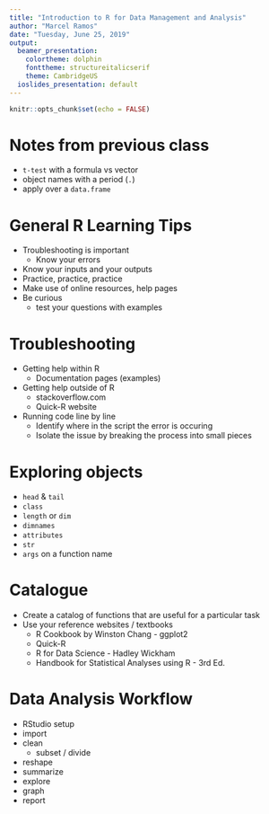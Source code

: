 ```yaml
---
title: "Introduction to R for Data Management and Analysis"
author: "Marcel Ramos"
date: "Tuesday, June 25, 2019"
output:
  beamer_presentation:
    colortheme: dolphin
    fonttheme: structureitalicserif
    theme: CambridgeUS
  ioslides_presentation: default
---
```


```r
knitr::opts_chunk$set(echo = FALSE)
```

# Notes from previous class

* `t-test` with a formula vs vector
* object names with a period (`.`)
* apply over a `data.frame`

# General R Learning Tips

* Troubleshooting is important
    * Know your errors
* Know your inputs and your outputs
* Practice, practice, practice
* Make use of online resources, help pages
* Be curious
    * test your questions with examples

# Troubleshooting

* Getting help within R
    * Documentation pages (examples)
* Getting help outside of R
    * stackoverflow.com
    * Quick-R website
* Running code line by line
    * Identify where in the script the error is occuring
    * Isolate the issue by breaking the process into small pieces

# Exploring objects

* `head` & `tail`
* `class`
* `length` or `dim`
* `dimnames`
* `attributes`
* `str`
* `args` on a function name

# Catalogue

* Create a catalog of functions that are useful for a particular task
* Use your reference websites / textbooks
    * R Cookbook by Winston Chang - ggplot2
    * Quick-R
    * R for Data Science - Hadley Wickham
    * Handbook for Statistical Analyses using R - 3rd Ed.

# Data Analysis Workflow

* RStudio setup
* import
* clean
    * subset / divide
* reshape
* summarize
* explore
* graph
* report
